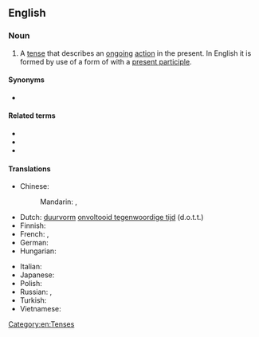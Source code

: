 ==English==

===Noun===
{{examples|examples=I '''am painting''' this wall.}}
{{en-noun|-}}

# {{lb|en|grammar}} A [[tense]] that describes an [[ongoing]] [[action]] in the present. In English it is formed by use of a form of {{m|en|be}} with a [[present participle]].

====Synonyms====
* {{l|en|present progressive}}

====Related terms====
* {{l|en|past continuous}}
* {{l|en|present perfect continuous}}
* {{l|en|present tense}}

====Translations====
{{trans-top|tense that describes an ongoing action in the present}}
* Chinese:
*: Mandarin: {{t|cmn|現在進行時|sc=Hani}}, {{t|cmn|现在进行时|tr=xiànzài jìnxíng shí|sc=Hani}}
* Dutch: [[duurvorm]] [[onvoltooid tegenwoordige tijd]] (d.o.t.t.) {{g|m}}
* Finnish: {{t+|fi|kestopreesens}}
* French: {{t+|fr|présent progressif|m}}, {{t+|fr|présent continu|m}}
* German: {{t|de|[[Verlaufsform]] [[der]] [[Gegenwart]]}}
* Hungarian: {{t|hu|folyamatos jelen}}
{{trans-mid}}
* Italian: {{t|it|presente progressivo|m}}
* Japanese: {{t|ja|進行形|tr=shinkōkei}}
* Polish: {{t-needed|pl}}
* Russian: {{t|ru|настоя́щее продо́лженное вре́мя|n}}, {{t|ru|настоя́щее дли́тельное вре́мя|n}}
* Turkish: {{t+|tr|şimdiki zaman}}
* Vietnamese: {{t|vi|thì hiện tại tiếp diễn}}
{{trans-bottom}}

[[Category:en:Tenses]]